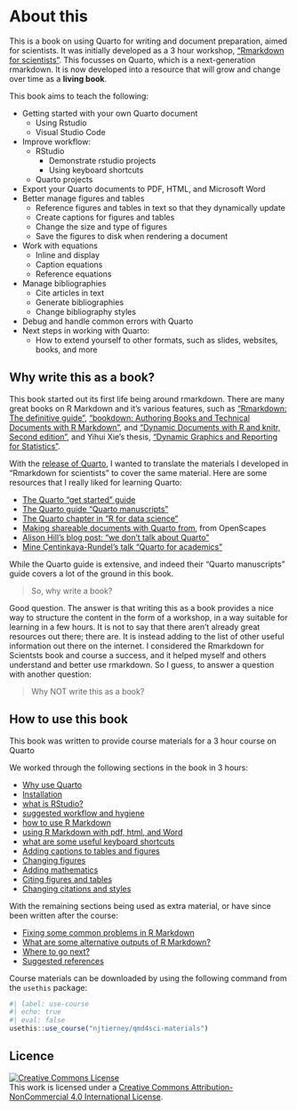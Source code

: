 # About this {-}

This is a book on using Quarto for writing and document preparation, aimed for scientists. It was initially developed as a 3 hour workshop, ["Rmarkdown for scientists"](https://rmd4sci.njtierney.com/). This focusses on Quarto, which is a next-generation rmarkdown. It is now developed into a resource that will grow and change over time as a **living book**.

This book aims to teach the following:

- Getting started with your own Quarto document
  - Using Rstudio
  - Visual Studio Code
- Improve workflow:
  - RStudio
    - Demonstrate rstudio projects
    - Using keyboard shortcuts
  - Quarto projects
- Export your Quarto documents to PDF, HTML, and Microsoft Word
- Better manage figures and tables
    - Reference figures and tables in text so that they dynamically update
    - Create captions for figures and tables
    - Change the size and type of figures
    - Save the figures to disk when rendering a document
- Work with equations
    - Inline and display
    - Caption equations
    - Reference equations
- Manage bibliographies
  - Cite articles in text
  - Generate bibliographies
  - Change bibliography styles
- Debug and handle common errors with Quarto
- Next steps in working with Quarto:
  - How to extend yourself to other formats, such as slides, websites, books, and more

## Why write this as a book?

This book started out its first life being around rmarkdown. There are many great books on R Markdown and it's various features, such as ["Rmarkdown: The definitive guide"](https://bookdown.org/yihui/rmarkdown/), ["bookdown: Authoring Books and Technical Documents with R Markdown"](https://bookdown.org/yihui/bookdown/), and ["Dynamic Documents with R and knitr, Second edition"](https://www.crcpress.com/Dynamic-Documents-with-R-and-knitr/Xie/p/book/9781498716963), and Yihui Xie's thesis, ["Dynamic Graphics and Reporting for Statistics"](https://lib.dr.iastate.edu/etd/13518/).

With the [release of Quarto](https://posit.co/blog/announcing-quarto-a-new-scientific-and-technical-publishing-system/), I wanted to translate the materials I developed in "Rmarkdown for scientists" to cover the same material. Here are some resources that I really liked for learning Quarto:

- [The Quarto "get started" guide](https://quarto.org/docs/get-started/hello/rstudio.html)
- [The Quarto guide "Quarto manuscripts"](https://quarto.org/docs/manuscripts/)
- [The Quarto chapter in "R for data science"](https://r4ds.hadley.nz/quarto)
- [Making shareable documents with Quarto from](https://openscapes.github.io/quarto-website-tutorial/), from OpenScapes
- [Alison Hill's blog post: "we don't talk about Quarto"](https://www.apreshill.com/blog/2022-04-we-dont-talk-about-quarto/)
- [Mine Çentinkaya-Rundel's talk "Quarto for academics"](https://quarto.org/docs/blog/posts/2023-05-22-quarto-for-academics/)

While the Quarto guide is extensive, and indeed their "Quarto manuscripts" guide covers a lot of the ground in this book. 

> So, why write a book?

Good question. The answer is that writing this as a book provides a nice way to structure the content in the form of a workshop, in a way suitable for learning in a few hours. It is not to say that there aren't already great resources out there; there are. It is instead adding to the list of other useful information out there on the internet. I considered the Rmarkdown for Scientsts book and course a success, and it helped myself and others understand and better use rmarkdown. So I guess, to answer a question with another question:

> Why NOT write this as a book?

## How to use this book

This book was written to provide course materials for a 3 hour course on Quarto

We worked through the following sections in the book in 3 hours:

- [Why use Quarto](why-qmd)
- [Installation](installation)
- [what is RStudio?](rstudio)
- [suggested workflow and hygiene](workflow)
- [how to use R Markdown](using-rmd)
- [using R Markdown with pdf, html, and Word](pdf-html-word)
- [what are some useful keyboard shortcuts](keyboard-shortcuts)
- [Adding captions to tables and figures](figures-tables-captions)
- [Changing figures](changing-figures)
- [Adding mathematics](math)
- [Citing figures and tables](cite-fig-tab-sec)
- [Changing citations and styles](citations-and-styles)

With the remaining sections being used as extra material, or have since been written after the course:

- [Fixing some common problems in R Markdown](common-problems)
- [What are some alternative outputs of R Markdown?](alternative-outputs-and-exts)
- [Where to go next?](next-steps)
- [Suggested references](references)

Course materials can be downloaded by using the following command from the `usethis` package:

```r
#| label: use-course
#| echo: true
#| eval: false
usethis::use_course("njtierney/qmd4sci-materials")
```

<!-- ## Where has this course been taught? -->

<!-- The Quarto for scientists for course has been taught at the following locations: -->

<!-- - 2024 -->
<!--   - Online -->

## Licence

<a rel="license" href="http://creativecommons.org/licenses/by-nc/4.0/"><img alt="Creative Commons License" style="border-width:0" src="https://i.creativecommons.org/l/by-nc/4.0/88x31.png" /></a><br />This work is licensed under a <a rel="license" href="http://creativecommons.org/licenses/by-nc/4.0/">Creative Commons Attribution-NonCommercial 4.0 International License</a>.
